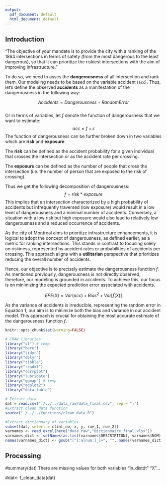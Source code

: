 ```yaml
---
output:
  pdf_document: default
  html_document: default
---
```

## Introduction

"The objective of your mandate is to provide the city with a ranking of the 1864 intersections in terms of safety (from the most dangerous to the least dangerous), so that it can prioritize the riskiest intersections with the aim of improving infrastructure."

To do so, we need to asses the **dangerousness** of all intersection and rank them. Our modeling needs to be based on the variable accident (`acc`). Thus, let's define the observed **accidents** as a manifestation of the dangerousness in the following way:

$$
Accidents = Dangerousness + RandomError \tag{1}
$$\
Or in terms of variables, let *f* denote the function of dangerousness that we want to estimate: $$
acc = f + \epsilon \tag{2}
$$ The function of dangerousness can be further broken down in two variables which are **risk** and **exposure**.

The **risk** can be defined as the accident probability for a given individual that crosses the intersection or as the accident rate per crossing.

The **exposure** can be defined as the number of people that cross the intersection (i.e. the number of person that are exposed to the risk of crossing).

Thus we get the following decomposition of dangerousness: $$ 
f = risk*exposure \tag{3}
$$This implies that an intersection characterized by a high probability of accidents but infrequently traversed (low exposure) would result in a low level of dangerousness and a minimal number of accidents. Conversely, a situation with a low risk but high exposure would also lead to relatively low dangerousness and a reduced occurrence of accidents.

As the city of Montreal aims to prioritize infrastructure enhancements, it is logical to adopt the concept of dangerousness, as defined earlier, as a metric for ranking intersections. This stands in contrast to focusing solely on riskiness, represented by accident rates or probabilities of accidents per crossing. This approach aligns with a **utilitarian** perspective that prioritizes reducing the overall number of accidents.

Hence, our objective is to precisely estimate the dangerousness function *f*. As mentioned previously, dangerousness is not directly observed; therefore, our modeling is grounded in accidents. To achieve this, our focus is on minimizing the expected prediction error associated with accidents.

$$
EPE(X) = Var(acc) + Bias^2 + Var[\hat{f}(X)] \tag{4}
$$

As the variance of accidents is irreducible, representing the random error in Equation 1, our aim is to minimize both the bias and variance in our accident model. This approach is crucial for obtaining the most accurate estimate of the dangerousness function *f*.

```r
knitr::opts_chunk$set(warning=FALSE)
```

```r
# CRAN libraries
library("sf") # temp
library("here")
library("tidyr")
library("dplyr")
library("tibble")
library("readxl")
library("corrplot")
library("lubridate")
library("ggmap") # temp
library("ggplot2")
library("data.table")
```

```r
# Extract data
dat = read.csv("./../../data_raw/data_final.csv", sep = ";")
#Extract clean data function
source("./../../functions/clean_data.R")
```

```r
#Extract dictionnary of variables
subset(dat, select = c(int_no, x, y, rue_1, rue_2))
varnames <- read_excel(here("data_raw","Dictionnaire_final.xlsx"))
varnames_dict <- setNames(as.list(varnames$DESCRIPTION), varnames$NOM)
names(varnames_dict) <- gsub("[^[:alnum:]_]+", "", names(varnames_dict)) 
```


## Processing

#summary(dat) 
There are missing values for both variables "ln_distdt" "X"...

#dat<- f_clean_data(dat)
